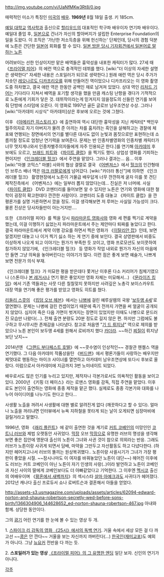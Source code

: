 http://img.youtube.com/vi/UaNfMKw3Rt8/0.jpg

매력적인 미소가 특징인 [[미국]]의 [[배우]]. '''1969년''' 8월 18일 출생. 키 185cm.

[[예일 대학교]] [[역사학과]] 출신으로 [[할리우드]]의 대표적인 학구파 배우이자 연기파 배우이다. 예일대 졸업 후, [[일본]]으로 건너가 자신의 할아버지가 설립한 Enterprise Foundation의 일을 도왔다. 이 조직은 '가난한 저소득층을 위해 헌신하는' 단체인데, 당시의 경험 덕분에 노튼은 간단한 [[일본어]] 회화를 할 수 있다. [http://youtu.be/5A3dsYKoJh0 일본 방문 당시 기자회견에서 일본어로 말하는 노튼]

어려보이는 선한 인상이지만 맡은 배역들은 흉악성을 내포한 캐릭터가 많다. 27세 때 《[[프라이멀 피어]]》의 에런 역으로 충격적인 데뷔를 했다. [wiki:"더 이상의 자세한 설명은 생략한다" 자세한 내용은 스포일러가 되므로 생략한다.] 원래 애런 역은 당시 주가가 치솟던 [[레오나르도 디카프리오]]를 위해 만들어진 역이었으나 디카프리오는 이 영화 촬영 도중 하차했고, 결국 애런 역은 한동안 공백인 채로 남겨져 있었다. 상대 역인 [[리처드 기어]]는 기다리다 지쳐서 배역을 포기할 생각을 했을 만큼 캐스팅 난항을 겪다가 기적적으로 노튼에게 기회가 닿은 것. 데뷔작이라는게 믿겨지지 않을정도의 신들린 연기를 보여줘 단방에 스타덤에 오른다. 이 영화로 1997년 골든 글로브 남우조연상 수상. 그러나 [wiki:"아카데미 시상식" 아카데미]상은 후보에 오르는 것에 그쳤다.

이후 《[[아메리칸 히스토리 X]]》에 출연하여 역시 대단한 흉악성을 지닌 캐릭터[* 백인우월주의자로 자기 아버지가 물려 준 아끼는 차를 훔치려는 흑인을 살해하고는 경찰에 체포돼 연행되는 장면에서의 연기를 별다른 대사도 없이 눈빛과 몸짓으로만 표현하는데 소름끼칠 정도로 엄청난 연기력을 보여준다. 문제는 반 인종차별영화의 인종차별 캐릭터가 너무 멋지게나와서 인종차별주의자들에게 자주 인용되곤 한다.]를 연기해 [[아카데미]] 후보에도 오르고, [[브래드 피트]]와 《[[파이트 클럽]]》을 찍기도 했다. 상업성 영화를 기피하는 편이지만 《[[인크레더블 헐크]]》에서 주연을 맡았다. 그러나 결과는... 음... 이후 [wiki:"마블 코믹스" 마블] 사와의 협상 결렬로 결국 《[[어벤져스]]》에서 [[헐크(마블 시네마틱 유니버스)|헐크]]의 인간형태인 브루스 배너 역은 [[마크 러팔로]]에게 넘어갔다. [wiki:"카더라 통신"]에 의하면 《인크레더블 헐크》 촬영현장에서 노튼이 거물급 배우답게 너무 깐깐하게 굴자 이를 못 견딘 제작진측에서 《어벤져스》에는 일부러 뽑지 않았다는데... 진실은 저 너머에. 사실 《[[파이트 클럽]]》 DVD 코멘터리를 들어보면 알 수 있지만 노튼은 연기와 영화에 대한 철학이 굉장히 확고한데다 깐깐한 사람이다. 코멘터리 도중 대놓고 《파이트 클럽》을 깐 평론가를 실명 거론하면서 깠을 정도. 이걸 생각해보면 저 루머는 사실일 가능성이 크다. 물론 진상은 당사자들만이 아는거지만....

또한 《프라이멀 피어》를 찍을 당시 [[파라마운트 픽처스|파라마운트 영화사]]와 영화 세 편를 찍기로 계약을 했는데, 이걸 이행하기 싫었는지 파라마운트에서 주는 제안마다 퇴짜를 놓았다고 한다. 결국 파라마운트에서 계약 이행 강요를 하면서 찍은 영화가 《[[이탈리안 잡]]》인데, 보면 알겠지만 대놓고 나 이거 찍기 싫소 하는 게 연기 중에 보인다. 결국 상영판에서 비중도 이상하게 나오게 되고 이야기는 뭔가가 부족한 듯 꼬이고, 영화 프로모션도 보이콧하여 참가하지 않았기에, 《인크레더블 헐크》 등 영화가 작업 내외로 뭔가가 자신의 마음에 안 들면 그냥 의욕을 놓아버린다는 이야기가 많다. 이런 점은 좋게 보면 예술가, 나쁘게 보면 전문가 의식 부재.

《인크레더블 헐크》가 미묘한 평을 받은데다 쫓겨난 이후론 다소 커리어가 침체기였으나 (스톤이나 [[본 레거시]]나 연기 평은 좋았지만 영화 자체는 미묘해서...) 《[[문라이즈 킹덤]]》에서 기존 역들과는 사뭇 다른 칠칠맞지 못하지만 사려깊은 노총각 보이스카우트 대장 역을 연기해 좋은 평가를 받았고 영화도 히트를 쳤다.

[[리들리 스콧]]의 《[[킹덤 오브 헤븐]]》에서는 [[나병]]에 걸린 예루살렘의 국왕 '[[보두앵 4세]]'로 열연했다. 문제는 나병에 걸린 컨셉이었기 때문에 죽기 전까지 가면을 써 얼굴이 공개되지 않았다. 심지어 죽은 다음 가면이 벗겨지는 장면이 있었지만 이때도 나병으로 문드러진 모습만 나왔다(…). 전체 출연 분량도 20분 정도로 길지 않은 편. 하지만 그럼에도 불구하고 무시무시한 존재감을 나타냈다. 참고로 처음엔 "[[기 드 뤼지냥]]" 역으로 제의를 받았으나 노튼 본인이 보두앵 4세를 원해서 로비까지 했다 [[카더라]]. ~~하긴 [[찌질이]] 뤼지냥보단 낫지~~

2014년엔 《[[그랜드 부다페스트 호텔]]》에 ~~콧수염이 인상적인~~ 경찰관 헨켈스 역을 연기했다. 그 다음 아카데미 작품상을탄 《[[버드맨]]》에서 평론가들이 사랑하는 배우지만 제멋대로 행동하는 마이크 샤이너를 열연하고 아카데미 남우조연상에 또다시 후보로 올랐다. 이럼으로서 아카데미에 지금까지 3번 노미네이트 되었다.

배우로서도 많은 인기를 누리고 있지만, 제작자나 각본가로서도 의욕적인 활동을 보이고 있다. 2000년 《키핑 더 페이스》라는 로맨스 영화를 감독, 직접 주연을 맡았다. 이후로도 본인이 출연하는 영화에 종종 제작을 맡곤 했다. 실제로도 종종 각본가와 대화를 나누어 아이디어를 나누기도 한다고 한다...

사생활 노출을 꺼려서 사생활에 대핸 별로 알려진게 없다 (깨끗하다고 할 수 있다). 얼마나 노출을 꺼리냐면 인터뷰에서 뉴욕 지하철을 못타게 되는 날이 오게되면 심장마비에 걸릴거라고 말했다.

1996년, 영화 《[[래리 플린트]]》에 같이 출연한 것을 계기로 [[커트 코베인]]의 미망인인 [[코트니 러브]]와 제법 오랫동안 사귀었다. [[막장]] 오브 [[막장]]으로 유명한 러브의 명성을 생각해보면 좋은 집안에 명문대 출신의 노튼이 그녀와 사귄 것이 참으로 의외라는 반응. 그래도 러브가 노튼이랑 사귀게 되면서 담배, 마약을 그만두고 자선활동도 하고 다녔다한다. (하지만 헤어지고나서 러브의 똘끼는 원상복귀했다.. 노튼이랑 사귈시기가 그녀가 가장 평판이 좋았을 시절. ~~잠시나마도 이 여자를 바꿔놓았던 노튼이 대단~~) 헤어진 이후에도 러브는 커트 코베인이 아닌 노튼이 자기 인생의 사랑(..)이라 발언하고 노튼이 코베인과 자신 사이의 딸에게 코베인보다도 더 아빠같았다고 기억한다. 그 이후엔 [[멕시코]] 출신의 여배우이며 《[[황혼에서 새벽까지]]》의 섹시스타 [[살마 아예크]]과도 사귀다가 헤어졌다. 2012년 캐나다 출신 프로듀서 쇼나 로버트슨과 결혼해서 아들을 얻었다.

http://assets-s3.usmagazine.com/uploads/assets/articles/62094-edward-norton-and-shauna-robertson-secretly-wed-before-sons-birth/1366304906_144628652_ed-norton-shauna-robertson-467.jpg
아내와 함께. 상당한 동안이다.

그의 [[광기]] 어린 연기를 한 눈에 볼 수 있는 영상 두 개.

1. [http://video.nate.com/209368589 스파이크 리 감독의 영화 《25시》에서의 독백 연기].
거울 속에서 세상 모든 걸 다 까고선 ~~[[콩]]은 안 깐다~~ 거울을 보는 자신까지 까버린다(…) [[한국인]]([[재미교포]])도 예외가 아니다. 그냥 [[뉴요커]] 전반을 다 까는 듯.

2. '''스포일러가 있는 영상'''
[http://video.nate.com/211643343 《프라이멀 피어》의 그 유명한 엔딩]
일단 보자. 신인의 연기가 아니다.

[[각주]]
